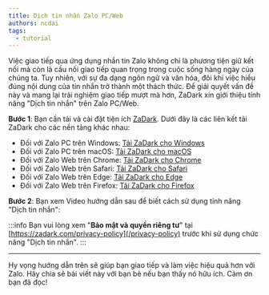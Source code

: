 ```yaml
---
title: Dịch tin nhắn Zalo PC/Web
authors: ncdai
tags:
  - tutorial
---
```


Việc giao tiếp qua ứng dụng nhắn tin Zalo không chỉ là phương tiện giữ kết nối mà còn là cầu nối giao tiếp quan trọng trong cuộc sống hàng ngày của chúng ta. Tuy nhiên, với sự đa dạng ngôn ngữ và văn hóa, đôi khi việc hiểu đúng nội dung của tin nhắn trở thành một thách thức.
Để giải quyết vấn đề này và mang lại trải nghiệm giao tiếp mượt mà hơn, ZaDark xin giới thiệu tính năng "Dịch tin nhắn" trên Zalo PC/Web.

<AdsByGoogle>
  <p>
    <ins
      className="adsbygoogle"
      style={{ display: 'block' }}
      data-ad-client="ca-pub-5192881442581767"
      data-ad-slot="8722903447"
      data-ad-format="auto"
      data-full-width-responsive="true"
    />
  </p>
</AdsByGoogle>

**Bước 1**: Bạn cần tải và cài đặt tiện ích [ZaDark](https://zadark.com). Dưới đây là các liên kết tải ZaDark cho các nền tảng khác nhau:

- Đối với Zalo PC trên Windows: [Tải ZaDark cho Windows](/pc/windows)
- Đối với Zalo PC trên macOS: [Tải ZaDark cho macOS](/pc/macos)
- Đối với Zalo Web trên Chrome: [Tải ZaDark cho Chrome](https://chrome.google.com/webstore/detail/zadark-%E2%80%93-zalo-dark-mode/llfhpkkeljlgnjgkholeppfnepmjppob)
- Đối với Zalo Web trên Safari: [Tải ZaDark cho Safari](https://apps.apple.com/us/app/zadark-zalo-dark-mode/id1615941471?mt=12)
- Đối với Zalo Web trên Edge: [Tải ZaDark cho Edge](https://microsoftedge.microsoft.com/addons/detail/zadark-%E2%80%93-zalo-dark-mode/nbcljbcabjegmmogkcegephdkhckegcf)
- Đối với Zalo Web trên Firefox: [Tải ZaDark cho Firefox](https://addons.mozilla.org/en-US/firefox/addon/zadark/)

**Bước 2**: Bạn xem Video hướng dẫn sau để biết cách sử dụng tính năng "Dịch tin nhắn":

<YouTube videoId='Z3XBa44_QV8' title="Dịch tin nhắn Zalo PC/Web với ZaDark | ZaDark.com" />

:::info
Bạn vui lòng xem "**Bảo mật và quyền riêng tư**" tại [https://zadark.com/privacy-policy](/privacy-policy) trước khi sử dụng chức năng "Dịch tin nhắn".
:::

---

Hy vọng hướng dẫn trên sẽ giúp bạn giao tiếp và làm việc hiệu quả hơn với Zalo. Hãy chia sẻ bài viết này với bạn bè nếu bạn thấy nó hữu ích. Cảm ơn bạn đã đọc!
